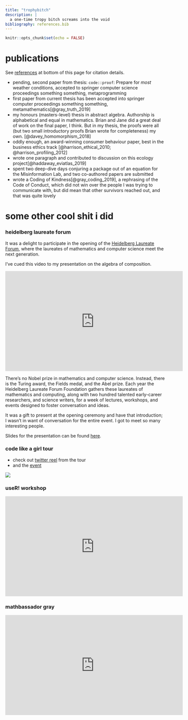```yaml
---
title: "trophybitch"
description: |
  a one-time tropy bitch screams into the void
bibliography: references.bib
---
```


```r
knitr::opts_chunk$set(echo = FALSE)
```


# publications

See [references](#references) at bottom of this page for citation details.

- pending, second paper from thesis: `code::proof`: Prepare for *most* weather conditions, accepted to springer computer science proceedings something something, metaprogramming 
- first paper from current thesis has been accepted into springer computer proceedings something something, metamathematics[@gray_truth_2019]
- my honours (masters-level) thesis in abstract algebra. Authorship is alphabetical and equal in mathematics. Brian and Jane did a great deal of work on the final paper, I think. But in my thesis, the proofs were all (but two small introductory proofs Brian wrote for completeness) my own. [@davey_homomorphism_2018]
- oddly enough, an award-winning consumer behaviour paper, best in the business ethics track [@harrison_ethical_2010; @harrison_profiling_2012]
- wrote one paragraph and contributed to discussion on this ecology project[@haddaway_eviatlas_2019]
- spent two deep-dive days conjuring a package out of an equation for the Misinformation Lab, and two co-authored papers are submitted
- wrote a Coding of Kindness[@gray_coding_2019], a rephrasing of the Code of Conduct, which did not win over the people I was trying to communicate with, but did mean that other survivors reached out, and that was quite lovely


# some other cool shit i did 

### heidelberg laureate forum 

It was a delight to participate in the opening of the [Heidelberg Laureate Forum](https://www.heidelberg-laureate-forum.org/), where the laureates of mathematics and computer science meet the next generation. 

I've cued this video to my presentation on the algebra of composition.

<iframe width="560" height="315" src="https://www.youtube.com/embed/lJtdOsjy59A?start=2119" frameborder="0" allow="accelerometer; autoplay; encrypted-media; gyroscope; picture-in-picture" allowfullscreen></iframe>

There's no Nobel prize in mathematics and computer science. Instead, there is the Turing award, the Fields medal, and the Abel prize. Each year the Heidelberg Laureate Forum Foundation gathers these laureates of mathematics and computing, along with two hundred talented early-career researchers, and science writers, for a week of lectures, workshops, and events designed to foster conversation and ideas. 

It was a gift to present at the opening ceremony and have that introduction; I wasn't in want of conversation for the entire event. I got to meet so many interesting people. 

Slides for the presentation can be found [here](https://softloud.github.io/onetimetrophybitch/talks/hlf/hlf-2019-xaringan.html#1).

### code like a girl tour

- check out [twitter reel](https://twitter.com/i/moments/1027200380600348673) from the tour
- and the [event](https://codelikeagirl.org/states/act/2018/september/data-storytelling-with-charles-gray-launch-event/)

![](figs/code-like-a-girl.jpg)

### useR! workshop

<iframe width="560" height="315" src="https://www.youtube.com/embed/AmqxVDlfKQY" frameborder="0" allow="accelerometer; autoplay; encrypted-media; gyroscope; picture-in-picture" allowfullscreen></iframe>


### mathbassador gray

<iframe width="560" height="315" src="https://www.youtube.com/embed/o0Rqz8Hgacc" frameborder="0" allow="accelerometer; autoplay; encrypted-media; gyroscope; picture-in-picture" allowfullscreen></iframe>